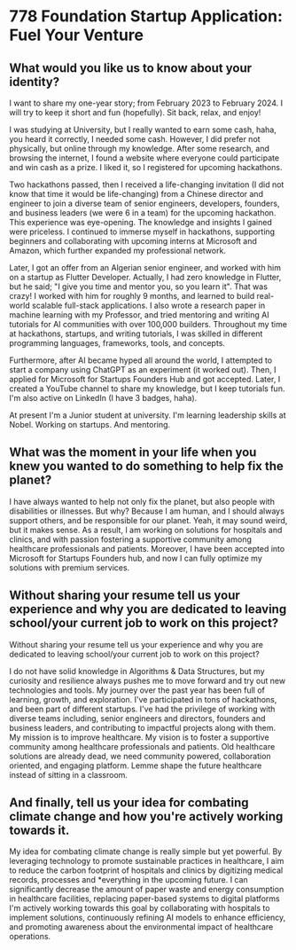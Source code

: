 # 778 Foundation Startup Application: Fuel Your Venture

## What would you like us to know about your identity?

I want to share my one-year story; from February 2023 to February 2024. I will try to keep it short and fun (hopefully). Sit back, relax, and enjoy!

I was studying at University, but I really wanted to earn some cash, haha, you heard it correctly, I needed some cash. However, I did prefer not physically, but online through my knowledge. After some research, and browsing the internet, I found a website where everyone could participate and win cash as a prize. I liked it, so I registered for upcoming hackathons.

Two hackathons passed, then I received a life-changing invitation (I did not know that time it would be life-changing) from a Chinese director and engineer to join a diverse team of senior engineers, developers, founders, and business leaders (we were 6 in a team) for the upcoming hackathon. This experience was eye-opening. The knowledge and insights I gained were priceless. I continued to immerse myself in hackathons, supporting beginners and collaborating with upcoming interns at Microsoft and Amazon, which further expanded my professional network.

Later, I got an offer from an Algerian senior engineer, and worked with him on a startup as Flutter Developer. Actually, I had zero knowledge in Flutter, but he said; "I give you time and mentor you, so you learn it". That was crazy! I worked with him for roughly 9 months, and learned to build real-world scalable full-stack applications. I also wrote a research paper in machine learning with my Professor, and tried mentoring and writing AI tutorials for AI communities with over 100,000 builders. Throughout my time at hackathons, startups, and writing tutorials, I was skilled in different programming languages, frameworks, tools, and concepts.

Furthermore, after AI became hyped all around the world, I attempted to start a company using ChatGPT as an experiment (it worked out). Then, I applied for Microsoft for Startups Founders Hub and got accepted. Later, I created a YouTube channel to share my knowledge, but I keep tutorials fun. I\'m also active on LinkedIn (I have 3 badges, haha).

At present I'm a Junior student at university. I'm learning leadership skills at Nobel. Working on startups. And mentoring.


## What was the moment in your life when you knew you wanted to do something to help fix the planet?

I have always wanted to help not only fix the planet, but also people with disabilities or illnesses. But why? Because I am human, and I should always support others, and be responsible for our planet. Yeah, it may sound weird, but it makes sense. As a result, I am working on solutions for hospitals and clinics, and with passion fostering a supportive community among healthcare professionals and patients. Moreover, I have been accepted into Microsoft for Startups Founders hub, and now I can fully optimize my solutions with premium services.


## Without sharing your resume tell us your experience and why you are dedicated to leaving school/your current job to work on this project?

Without sharing your resume tell us your experience and why you are dedicated to leaving school/your current job to work on this project?

I do not have solid knowledge in Algorithms & Data Structures, but my curiosity and resilience always pushes me to move forward and try out new technologies and tools. My journey over the past year has been full of learning, growth, and exploration. I've participated in tons of hackathons, and been part of different startups. I've had the privilege of working with diverse teams including, senior engineers and directors, founders and business leaders, and contributing to impactful projects along with them.
My mission is to improve healthcare. My vision is to foster a supportive community among healthcare professionals and patients. Old healthcare solutions are already dead, we need community powered, collaboration oriented, and engaging platform. Lemme shape the future healthcare instead of sitting in a classroom.


## And finally, tell us your idea for combating climate change and how you\'re actively working towards it.

My idea for combating climate change is really simple but yet powerful. By leveraging technology to promote sustainable practices in healthcare, I aim to reduce the carbon footprint of hospitals and clinics by digitizing medical records, processes and *everything in the upcoming future. I can significantly decrease the amount of paper waste and energy consumption in healthcare facilities, replacing paper-based systems to digital platforms
I'm actively working towards this goal by collaborating with hospitals to implement solutions, continuously refining AI models to enhance efficiency, and promoting awareness about the environmental impact of healthcare operations.
